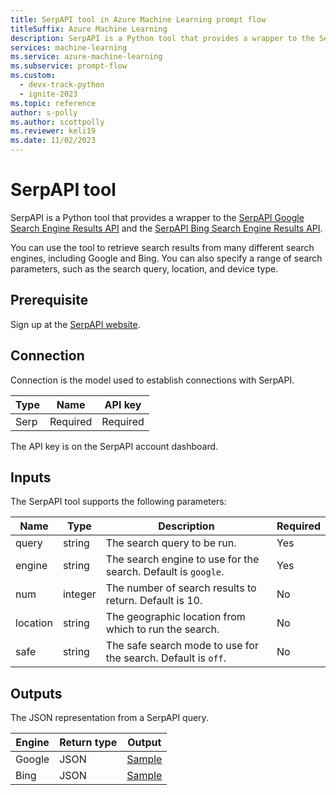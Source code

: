 ```yaml
---
title: SerpAPI tool in Azure Machine Learning prompt flow
titleSuffix: Azure Machine Learning
description: SerpAPI is a Python tool that provides a wrapper to the SerpAPI Google Search Engine Results API and the SerpAPI Bing Search Engine Results API.
services: machine-learning
ms.service: azure-machine-learning
ms.subservice: prompt-flow
ms.custom:
  - devx-track-python
  - ignite-2023
ms.topic: reference
author: s-polly
ms.author: scottpolly
ms.reviewer: keli19
ms.date: 11/02/2023
---
```


# SerpAPI tool

SerpAPI is a Python tool that provides a wrapper to the [SerpAPI Google Search Engine Results API](https://serpapi.com/search-api) and the [SerpAPI Bing Search Engine Results API](https://serpapi.com/bing-search-api).

You can use the tool to retrieve search results from many different search engines, including Google and Bing. You can also specify a range of search parameters, such as the search query, location, and device type.

## Prerequisite

Sign up at the [SerpAPI website](https://serpapi.com/).

## Connection

Connection is the model used to establish connections with SerpAPI.

| Type        | Name     | API key  |
|-------------|----------|----------|
| Serp        | Required | Required |

The API key is on the SerpAPI account dashboard.

## Inputs

The SerpAPI tool supports the following parameters:

| Name     | Type    | Description                                                   | Required |
|----------|---------|---------------------------------------------------------------|----------|
| query    | string  | The search query to be run.                              | Yes      |
| engine   | string  | The search engine to use for the search. Default is `google`. | Yes      |
| num      | integer | The number of search results to return. Default is 10.         | No      |
| location | string  | The geographic location from which to run the search.           | No       |
| safe     | string  | The safe search mode to use for the search. Default is `off`. | No       |

## Outputs

The JSON representation from a SerpAPI query.

| Engine   | Return type | Output                                                |
|----------|-------------|-------------------------------------------------------|
| Google   | JSON        | [Sample](https://serpapi.com/search-api#api-examples) |
| Bing     | JSON        | [Sample](https://serpapi.com/bing-search-api)         |
